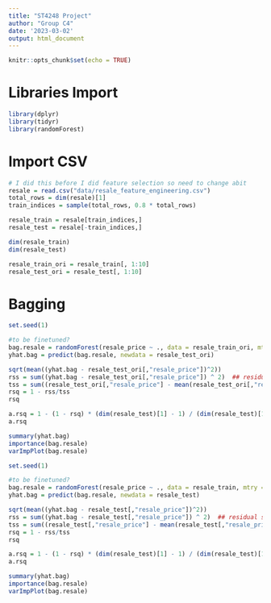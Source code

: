 ```yaml
---
title: "ST4248 Project"
author: "Group C4"
date: '2023-03-02'
output: html_document
---
```


```r
knitr::opts_chunk$set(echo = TRUE)
```

# Libraries Import

```r
library(dplyr)
library(tidyr)
library(randomForest)
```

# Import CSV

```r
# I did this before I did feature selection so need to change abit
resale = read.csv("data/resale_feature_engineering.csv")
total_rows = dim(resale)[1]
train_indices = sample(total_rows, 0.8 * total_rows)

resale_train = resale[train_indices,]
resale_test = resale[-train_indices,]

dim(resale_train)
dim(resale_test)

resale_train_ori = resale_train[, 1:10]
resale_test_ori = resale_test[, 1:10]
```

# Bagging

```r
set.seed(1)

#to be finetuned?
bag.resale = randomForest(resale_price ~ ., data = resale_train_ori, mtry = 9, importance = TRUE)
yhat.bag = predict(bag.resale, newdata = resale_test_ori)

sqrt(mean((yhat.bag - resale_test_ori[,"resale_price"])^2))
rss = sum((yhat.bag - resale_test_ori[,"resale_price"]) ^ 2)  ## residual sum of squares
tss = sum((resale_test_ori[,"resale_price"] - mean(resale_test_ori[,"resale_price"])) ^ 2)  ## total sum of squares
rsq = 1 - rss/tss
rsq

a.rsq = 1 - (1 - rsq) * (dim(resale_test)[1] - 1) / (dim(resale_test)[1] - dim(resale_train)[2])
a.rsq

summary(yhat.bag)
importance(bag.resale)
varImpPlot(bag.resale)
```

```r
set.seed(1)

#to be finetuned?
bag.resale = randomForest(resale_price ~ ., data = resale_train, mtry = 9, importance = TRUE)
yhat.bag = predict(bag.resale, newdata = resale_test)

sqrt(mean((yhat.bag - resale_test[,"resale_price"])^2))
rss = sum((yhat.bag - resale_test[,"resale_price"]) ^ 2)  ## residual sum of squares
tss = sum((resale_test[,"resale_price"] - mean(resale_test[,"resale_price"])) ^ 2)  ## total sum of squares
rsq = 1 - rss/tss
rsq

a.rsq = 1 - (1 - rsq) * (dim(resale_test)[1] - 1) / (dim(resale_test)[1] - dim(resale_train)[2])
a.rsq

summary(yhat.bag)
importance(bag.resale)
varImpPlot(bag.resale)
```
